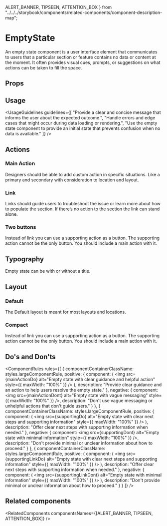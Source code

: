   ALERT_BANNER,
  TIPSEEN,
  ATTENTION_BOX
} from "../../../storybook/components/related-components/component-description-map";

<Meta of={EmptyStateStories} />

# EmptyState

An empty state component is a user interface element that communicates to users that a particular section or feature contains no data or content at the moment. It often provides visual cues, prompts, or suggestions on what actions can be taken to fill the space.

<Canvas of={EmptyStateStories.Overview} />

## Props

<Controls />

## Usage

<UsageGuidelines
  guidelines={[
    "Provide a clear and concise message that informs the user about the expected outcome.",
    "Handle errors and edge cases that might occur during data loading or rendering.",
    "Use the empty state component to provide an initial state that prevents confusion when no data is available."
  ]}
/>

<EmptyStateTip />

## Actions

### Main Action

Designers should be able to add custom action in specific situations. Like a primary and secondary with consideration to location and layout.

<Canvas of={EmptyStateStories.ActionsComparison} />

### Link

Links should guide users to troubleshoot the issue or learn more about how to populate the section.
If there’s no action to the section the link can stand alone.

<Canvas of={EmptyStateStories.WithLinkOnly} />

### Two buttons

Instead of link you can use a supporting action as a button. The supporting action cannot be the only button. You should include a main action with it.

<Canvas of={EmptyStateStories.WithTwoButtons} />

## Typography

Empty state can be with or without a title.

<Canvas of={EmptyStateStories.WithAndWithoutTitleComparison} />

## Layout

### Default

The Default layout is meant for most layouts and locations.

<Canvas of={EmptyStateStories.Default} />

### Compact

Instead of link you can use a supporting action as a button. The supporting action cannot be the only button. You should include a main action with it.

<Canvas of={EmptyStateStories.Compact} />

## Do's and Don'ts

<ComponentRules
  rules={[
    {
      componentContainerClassName: styles.largeComponentRule,
      positive: {
        component: (
          <img
            src={mainActionDo}
            alt="Empty state with clear guidance and helpful action"
            style={{ maxWidth: "100%" }}
          />
        ),
        description: "Provide clear guidance and an action to help users resolve the empty state."
      },
      negative: {
        component: <img src={mainActionDont} alt="Empty state with vague messaging" style={{ maxWidth: "100%" }} />,
        description: "Don't use vague messaging or unhelpful actions that don't guide users."
      }
    },
    {
      componentContainerClassName: styles.largeComponentRule,
      positive: {
        component: (
          <img
            src={supportingDo}
            alt="Empty state with clear next steps and supporting information"
            style={{ maxWidth: "100%" }}
          />
        ),
        description: "Offer clear next steps with supporting information when needed."
      },
      negative: {
        component: <img src={supportingDont} alt="Empty state with minimal information" style={{ maxWidth: "100%" }} />,
        description: "Don't provide minimal or unclear information about how to proceed."
      }
    },
    {
      componentContainerClassName: styles.largeComponentRule,
      positive: {
        component: (
          <img
            src={supportingLinkDo}
            alt="Empty state with clear next steps and supporting information"
            style={{ maxWidth: "100%" }}
          />
        ),
        description: "Offer clear next steps with supporting information when needed."
      },
      negative: {
        component: (
          <img src={supportingLinkDont} alt="Empty state with minimal information" style={{ maxWidth: "100%" }} />
        ),
        description: "Don't provide minimal or unclear information about how to proceed."
      }
    }
  ]}
/>

## Related components

<RelatedComponents componentsNames={[ALERT_BANNER, TIPSEEN, ATTENTION_BOX]} />
